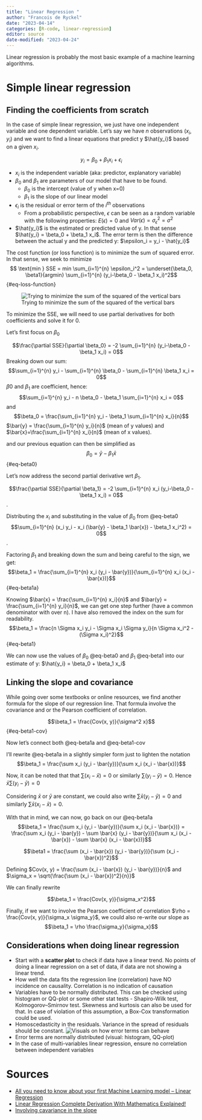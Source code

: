```yaml
---
title: "Linear Regression "
author: "Francois de Ryckel"
date: "2023-04-14"
categories: [R-code, linear-regression]
editor: source
date-modified: "2023-04-24"
---
```


Linear regression is probably the most basic example of a machine learning algorithms.  

# Simple linear regression 

## Finding the coefficients from scratch 

In the case of simple linear regression, we just have one independent variable and one dependent variable. 
Let's say we have $n$ observations $(x_i, y_i)$ and we want to find a linear equations that predict y $\hat{y_i}$ based on a given $x_i$.  

$$y_i = \beta_0 + \beta_1 x_i + \epsilon_i$$

* $x_i$ is the independent variable (aka: predictor, explanatory variable)
* $\beta_0$ and $\beta_1$ are parameters of our model that have to be found. 
    * $\beta_0$ is the intercept (value of y when x=0)
    * $\beta_1$ is the slope of our linear model
* $\epsilon_i$ is the residual or error term of the $i^{th}$ observations  
    * From a probabilistic perspective, $\epsilon$ can be seen as a random variable with the following properties: $E(\epsilon)=0$ and $Var(\epsilon)= \sigma_{\epsilon}^2 = \sigma^2$
* $\hat{y_i}$ is the estimated or predicted value of y.  In that sense $\hat{y_i} = \beta_0 + \beta_1 x_i$. The error term is then the difference between the actual y and the predicted y: $\epsilon_i = y_i - \hat{y_i}$

The cost function (or loss function) is to minimize the sum of squared error. In that sense, we seek to minimize $$ \text{min } SSE = min \sum_{i=1}^{n} \epsilon_i^2 = 
        \underset{\beta_0, \beta1}{argmin} \sum_{i=1}^{n} (y_i-\beta_0 - \beta_1 x_i)^2$$ {#eq-loss-function} 

![Trying to minimize the sum of the squared of the vertical bars](errors_visual.png)

To minimize the SSE, we will need to use partial derivatives for both coefficients and solve it for 0. 

Let's first focus on $\beta_0$

$$\frac{\partial SSE}{\partial \beta_0} = -2 \sum_{i=1}^{n} (y_i-\beta_0 - \beta_1 x_i) = 0$$
Breaking down our sum: 
$$\sum_{i=1}^{n} y_i - \sum_{i=1}^{n} \beta_0 - \sum_{i=1}^{n} \beta_1 x_i = 0$$
$\beta0$ and  $\beta_1$ are coefficient, hence: 
$$\sum_{i=1}^{n} y_i - n \beta_0 - \beta_1 \sum_{i=1}^{n} x_i = 0$$
and 
$$\beta_0 = \frac{\sum_{i=1}^{n} y_i - \beta_1 \sum_{i=1}^{n} x_i}{n}$$
$\bar{y} = \frac{\sum_{i=1}^{n} y_i}{n}$ (mean of y values) and $\bar{x}=\frac{\sum_{i=1}^{n} x_i}{n}$ (mean of x values). 

and our previous equation can then be simplified as 
$$\beta_0 = \bar{y} - \beta_1 \bar{x}$$ {#eq-beta0}

Let's now address the second partial derivative wrt $\beta_1$. 

$$\frac{\partial SSE}{\partial \beta_1} = -2 \sum_{i=1}^{n} x_i (y_i-\beta_0 - \beta_1 x_i) = 0$$. 

Distributing the $x_i$ and substituting in the value of $\beta_0$ from @eq-beta0  
$$\sum_{i=1}^{n} (x_i y_i - x_i (\bar{y} - \beta_1 \bar{x}) - \beta_1 x_i^2) = 0$$. 

Factoring $\beta_1$ and breaking down the sum and being careful to the sign, we get: 
$$\beta_1 = \frac{\sum_{i=1}^{n} x_i (y_i - \bar{y})}{\sum_{i=1}^{n} x_i (x_i - \bar{x})}$$ {#eq-beta1a}

Knowing $\bar{x} = \frac{\sum_{i=1}^{n} x_i}{n}$ and $\bar{y} = \frac{\sum_{i=1}^{n} y_i}{n}$, we can get one step further (have a common denominator with over n).  I have also removed the index on the sum for readability.  
$$\beta_1 = \frac{n \Sigma x_i y_i - \Sigma x_i \Sigma y_i}{n \Sigma x_i^2 - (\Sigma x_i)^2}$$ {#eq-beta1}  

We can now use the values of $\beta_0$ @eq-beta0 and $\beta_1$ @eq-beta1 into our estimate of y: $\hat{y_i} = \beta_0 + \beta_1 x_i$ 

## Linking the slope and covariance 

While going over some textbooks or online resources, we find another formula for the slope of our regression line.  That formula involve the covariance and or the Pearson coefficient of correlation.  

$$\beta_1 = \frac{Cov(x, y)}{\sigma^2 x}$$ {#eq-beta1-cov}

Now let's connect both @eq-beta1a and @eq-beta1-cov

I'll rewrite @eq-beta1a in a slightly simpler form just to lighten the notation 
$$\beta_1 = \frac{\sum x_i (y_i - \bar{y})}{\sum x_i (x_i - \bar{x})}$$

Now, it can be noted that that 
$\sum (x_i - \bar{x}) = 0$ or similarly $\sum (y_i - \bar{y}) = 0$.  Hence $\bar{x} \sum (y_i - \bar{y}) = 0$ 


Considering $\bar{x}$ or $\bar{y}$ are constant, we could also write $\sum \bar{x} (y_i - \bar{y}) = 0$ and similarly $\sum \bar{x} (x_i - \bar{x}) = 0$.  

With that in mind, we can now, go back on our @eq-beta1a 
$$\beta_1 = \frac{\sum x_i (y_i - \bar{y})}{\sum x_i (x_i - \bar{x})} = 
\frac{\sum x_i (y_i - \bar{y}) - \sum \bar{x} (y_i - \bar{y})}{\sum x_i (x_i - \bar{x}) - \sum \bar{x} (x_i - \bar{x})}$$

$$\beta1 = \frac{\sum (x_i - \bar{x}) (y_i - \bar{y})}{\sum (x_i - \bar{x})^2}$$

Defining $Cov(x, y) = \frac{\sum (x_i - \bar{x}) (y_i - \bar{y})}{n}$ and $\sigma_x = \sqrt{\frac{\sum (x_i - \bar{x})^2}{n}}$

We can finally rewrite 

$$\beta_1 = \frac{Cov(x, y)}{\sigma_x^2}$$

Finally, if we want to involve the Pearson coefficient of correlation $\rho = \frac{Cov(x, y)}{\sigma_x \sigma_y}$, we could also re-write our slope as 
$$\beta_1 = \rho \frac{\sigma_y}{\sigma_x}$$

## Considerations when doing linear regression 

* Start with a **scatter plot** to check if data have a linear trend.  No points of doing a linear regression on a set of data, if data are not showing a linear trend.  
* How well the data fits the regression line (correlation) have NO incidence on causality.  Correlation is no indication of causation
* Variables have to be normally distributed.  This can be checked using histogram or QQ-plot or some other stat tests - Shapiro-Wilk test, Kolmogorov–Smirnov test.  Skewness and kurtosis can also be used for that. In case of violation of this assumption, a Box-Cox transformation could be used. 
* Homoscedasticity in the residuals.  Variance in the spread of residuals should be constant. 
![Visuals on how error terms can behave](residuals_visual.png)
* Error terms are normally distributed (visual: histogram, QQ-plot) 
* In the case of multi-variables linear regression, ensure no correlation between independent variables 


# Sources

* [All you need to know about your first Machine Learning model – Linear Regression](https://www.analyticsvidhya.com/blog/2021/05/all-you-need-to-know-about-your-first-machine-learning-model-linear-regression/)
* [Linear Regression Complete Derivation With Mathematics Explained!](https://towardsai.net/p/machine-learning/linear-regression-complete-derivation-with-mathematics-explained)
* [Involving cavariance in the slope](https://youtu.be/ewnc1cXJmGA) 

